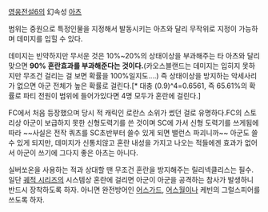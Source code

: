 [[영웅전설6]]의 幻속성 [[아츠]]

범위는 중원으로 특정인물을 지정해서 발동시키는 아츠와 달리 무작위로 지정이 가능하며 데미지를 입힐 수 있다.

데미지는 빈약하지만 무서운 것은 10%~20%의 상태이상을 부과해주는 타 아츠와 달리 맞으면 '''90% 혼란효과를 부과해준다는 것이다.'''(카오스블랜드는 데미지는 입히지 못하지만 무조건 걸리는 걸 보면 확률을 100%일지도....) 즉 상태이상을 방지하는 악세사리가 없으면 아군 전체가 높은 확률로 걸린다.[* 대충 (0.9)^4=0.6561, 즉 65.61%의 확률로 파티 전원이 범위에 들어가있다면 4명 모두가 혼란에 걸린다.]

FC에서 처음 등장했으며 당시 적 캐릭인 로란스 소위가 썼던 걸로 유명하다.FC의 스토리상 아군이 보급하지 못한 신형도력기를 쓴 것이며 SC에 가서 신형 도력기를 쓰게됨에 따라 ~~사실은 전작 쿼츠를 SC초반부터 쓸수 있게 되면 밸런스 파괴니까~~ 아군도 쓸 수 있게 되지만, 데미지가 신통치않고 혼란 내성을 가지고 나오는 적들에겐 효과가 없어서 아군이 쓰기에 그다지 좋은 아츠는 아니다.

실버쏘온을 사용하는 적과 상대할 땐 무조건 혼란을 방지해주는 릴리넥클리스는 필수. 일단 [[궤적 시리즈]]의 시스템상 혼란에 걸리면 아군이 아군을 공격하는 참사가 발생하니 반드시 장착하도록 하자. 아니면 완전방어인 [[어스가드]], [[어스월]]이나 케빈의 그럴스피어를 쓰도록 하자.
